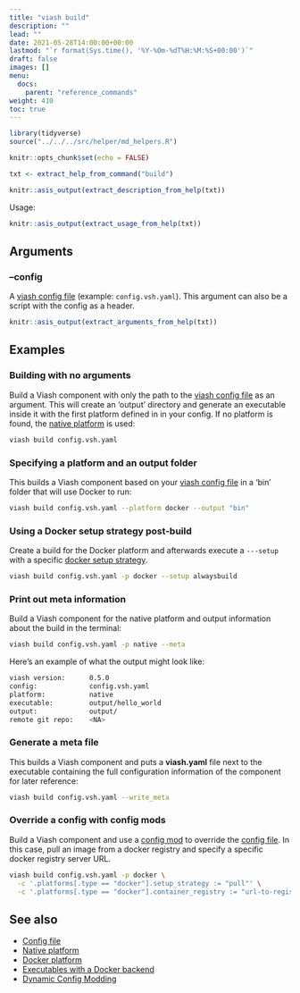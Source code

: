 ```yaml
---
title: "viash build"
description: ""
lead: ""
date: 2021-05-28T14:00:00+00:00
lastmod: "`r format(Sys.time(), '%Y-%Om-%dT%H:%M:%S+00:00')`"
draft: false
images: []
menu:
  docs:
    parent: "reference_commands"
weight: 410
toc: true
---
```


```r
library(tidyverse)
source("../../../src/helper/md_helpers.R")

knitr::opts_chunk$set(echo = FALSE)

txt <- extract_help_from_command("build")
```

```r
knitr::asis_output(extract_description_from_help(txt))
```

Usage: 
```r
knitr::asis_output(extract_usage_from_help(txt))
```

## Arguments 

### --config  
  
A [viash config file](/docs/reference_config/config) (example: `config.vsh.yaml`). This argument can also be a script with the config as a header.

```r
knitr::asis_output(extract_arguments_from_help(txt))
```

## Examples

### Building with no arguments

Build a Viash component with only the path to the [viash config file](/docs/reference_config/config) as an argument. 
This will create an 'output' directory and generate an executable inside it with the first platform defined in in your config.
If no platform is found, the [native platform](/docs/reference_config/platform-native) is used:

```bash
viash build config.vsh.yaml
```

### Specifying a platform and an output folder

This builds a Viash component based on your [viash config file](/docs/reference_config/config) in a 'bin' folder that will use Docker to run:

```bash
viash build config.vsh.yaml --platform docker --output "bin"
```

### Using a Docker setup strategy post-build

Create a build for the Docker platform and afterwards execute a `---setup` with a specific [docker setup strategy](/docs/running/executables-docker).

```bash
viash build config.vsh.yaml -p docker --setup alwaysbuild
```

### Print out meta information

Build a Viash component for the native platform and output information about the build in the terminal:

```bash
viash build config.vsh.yaml -p native --meta
```

Here's an example of what the output might look like:

```bash
viash version:      0.5.0
config:             config.vsh.yaml
platform:           native
executable:         output/hello_world
output:             output/
remote git repo:    <NA>
```

### Generate a meta file 

This builds a Viash component and puts a **viash.yaml** file next to the executable containing the full configuration information of the component for later reference:

```bash
viash build config.vsh.yaml --write_meta
```

### Override a config with config mods

Build a Viash component and use a [config mod](/docs/advanced/config_mods) to override the [config file](/docs/reference_config/config).
In this case, pull an image from a docker registry and specify a specific docker registry server URL.

```bash
viash build config.vsh.yaml -p docker \
  -c '.platforms[.type == "docker"].setup_strategy := "pull"' \
  -c '.platforms[.type == "docker"].container_registry := "url-to-registry"'
```

## See also

- [Config file](/docs/reference_config/config)
- [Native platform](/docs/reference_config/platform-native)
- [Docker platform](/docs/reference_config/platform-docker)
- [Executables with a Docker backend](/docs/running/executables-docker)
- [Dynamic Config Modding](/docs/advanced/config_mods)
